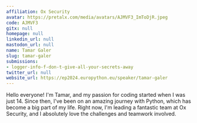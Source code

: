 ```yaml
---
affiliation: Ox Security
avatar: https://pretalx.com/media/avatars/AJMVF3_ImToDjR.jpeg
code: AJMVF3
gitx: null
homepage: null
linkedin_url: null
mastodon_url: null
name: Tamar Galer
slug: tamar-galer
submissions:
- logger-info-f-don-t-give-all-your-secrets-away
twitter_url: null
website_url: https://ep2024.europython.eu/speaker/tamar-galer
---
```


Hello everyone! I'm Tamar, and my passion for coding started when I was just 14. Since then, I've been on an amazing journey with Python, which has become a big part of my life. Right now, I'm leading a fantastic team at Ox Security, and I absolutely love the challenges and teamwork involved.
